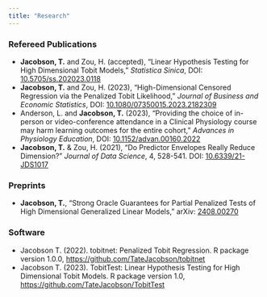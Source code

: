```yaml
---
title: "Research"
---
```


### Refereed Publications 

- **Jacobson, T.** and Zou, H. (accepted), “Linear Hypothesis Testing for High Dimensional Tobit Models,” *Statistica Sinica*, DOI: [10.5705/ss.202023.0118](https://doi.org/10.5705/ss.202023.0118)
- **Jacobson, T.** and Zou, H. (2023), “High-Dimensional Censored Regression via the Penalized Tobit Likelihood,” *Journal of Business and Economic Statistics*, DOI: [10.1080/07350015.2023.2182309](https://doi.org/10.1080/07350015.2023.2182309)
- Anderson, L. and **Jacobson, T.** (2023), “Providing the choice of in-person or video-conference attendance in a Clinical Physiology course may harm learning outcomes for the entire cohort,” *Advances in Physiology Education*, DOI: [10.1152/advan.00160.2022](https://doi.org/10.1152/advan.00160.2022)
- **Jacobson, T.** & Zou, H. (2021), “Do Predictor Envelopes Really Reduce Dimension?” *Journal of Data Science*, 4, 528-541. DOI: [10.6339/21-JDS1017](https://doi.org/10.6339/21-JDS1017)


### Preprints

- **Jacobson, T.**, “Strong Oracle Guarantees for Partial Penalized Tests of High Dimensional Generalized Linear Models,” arXiv: [2408.00270](https://arxiv.org/abs/2408.00270)


### Software  

- Jacobson T. (2022). tobitnet: Penalized Tobit Regression. R package version 1.0.0, [https://github.com/TateJacobson/tobitnet](https://github.com/TateJacobson/tobitnet)
- Jacobson T. (2023). TobitTest: Linear Hypothesis Testing for High Dimensional Tobit Models. R package version 1.0, [https://github.com/TateJacobson/TobitTest](https://github.com/TateJacobson/TobitTest)
